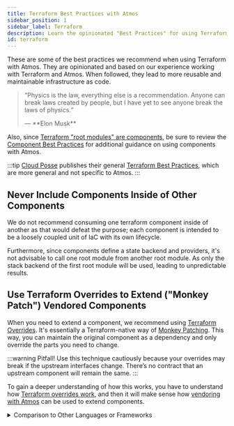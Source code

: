 ```yaml
---
title: Terraform Best Practices with Atmos
sidebar_position: 1
sidebar_label: Terraform
description: Learn the opinionated "Best Practices" for using Terraform with Atmos
id: terraform
---
```


<Intro>
These are some of the best practices we recommend when using Terraform with Atmos. They are opinionated and based on our experience working with Terraform and Atmos. When followed, they lead to more reusable and maintainable infrastructure as code.
</Intro>

> <q>Physics is the law, everything else is a recommendation.
> Anyone can break laws created by people, but I have yet to see anyone break the laws of physics.
> <p className="author">— **Elon Musk**</p></q>

Also, since [Terraform "root modules" are components](/core-concepts/components/terraform), be sure to review the [Component Best Practices](/best-practices/components) for additional guidance on using components with Atmos.

:::tip
[Cloud Posse](https://github.com/cloudposse) publishes their general [Terraform Best Practices](https://docs.cloudposse.com/reference/best-practices/terraform-best-practices/), which are more general and not specific to Atmos.
:::

##  Never Include Components Inside of Other Components

We do not recommend consuming one terraform component inside of another as that would defeat the purpose; each component is intended to be a loosely coupled unit of IaC with its own lifecycle.

Furthermore, since components define a state backend and providers, it's not advisable to call one root module from another root module. As only the stack backend of the first root module will be used, leading to unpredictable results.


## Use Terraform Overrides to Extend ("Monkey Patch") Vendored Components

When you need to extend a component, we recommend using [Terraform Overrides](https://developer.hashicorp.com/terraform/language/files/override).
It's essentially a Terraform-native way of [Monkey Patching](https://en.wikipedia.org/wiki/Monkey_patch).
This way, you can maintain the original component as a dependency and only override the parts you need to change.

:::warning Pitfall!
Use this technique cautiously because your overrides may break if the upstream interfaces change. There’s no contract that an upstream component will remain the same.
:::

To gain a deeper understanding of how this works, you have to understand how [Terraform overrides work](https://developer.hashicorp.com/terraform/language/files/override), and then it will make sense how [vendoring with Atmos](/vendoring/vendor) can be used to extend components.

<details>
<summary>Comparison to Other Languages or Frameworks</summary>

#### Swizzling

In [Objective-C](https://spin.atomicobject.com/method-swizzling-objective-c/) and [Swift-UI](https://medium.com/@pallavidipke07/method-swizzling-in-swift-5c9d9ab008e4), swizzling is the method of changing the implementation of an existing selector.

In Docusaurus, [swizzling a component](https://docusaurus.io/docs/swizzling) means providing an alternative implementation that takes precedence over the component provided by the theme.

#### Monkey Patching

You can think of it also like [Monkey Patching](https://en.wikipedia.org/wiki/Monkey_patch) in [Ruby](http://blog.headius.com/2012/11/refining-ruby.html) or [React components](https://medium.com/@singhalaryan06/monkey-patching-mocking-hooks-and-methods-in-react-f6afef73e423), enabling you to override the default implementation. Gatsby has a similar concept called theme [shadowing](https://www.gatsbyjs.com/docs/how-to/plugins-and-themes/shadowing/).
</details>
